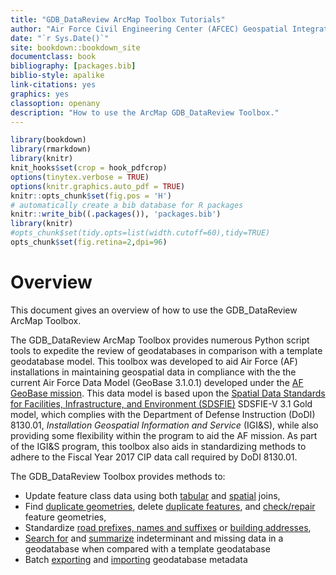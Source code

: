 ```yaml
--- 
title: "GDB_DataReview ArcMap Toolbox Tutorials"
author: "Air Force Civil Engineering Center (AFCEC) Geospatial Integration Office (GIO)"
date: "`r Sys.Date()`"
site: bookdown::bookdown_site
documentclass: book
bibliography: [packages.bib]
biblio-style: apalike
link-citations: yes
graphics: yes
classoption: openany
description: "How to use the ArcMap GDB_DataReview Toolbox."
---
```

\mainmatter

```r
library(bookdown)
library(rmarkdown)
library(knitr)
knit_hooks$set(crop = hook_pdfcrop)
options(tinytex.verbose = TRUE)
options(knitr.graphics.auto_pdf = TRUE)
knitr::opts_chunk$set(fig.pos = 'H')
# automatically create a bib database for R packages
knitr::write_bib((.packages()), 'packages.bib')
library(knitr)
#opts_chunk$set(tidy.opts=list(width.cutoff=60),tidy=TRUE)
opts_chunk$set(fig.retina=2,dpi=96)
```

# Overview {#overview}

This document gives an overview of how to use the GDB_DataReview ArcMap Toolbox.

The GDB_DataReview ArcMap Toolbox provides numerous Python script tools to expedite the review of geodatabases in comparison with a template geodatabase model. This toolbox was developed to aid Air Force (AF) installations in maintaining geospatial data in compliance with the the current Air Force Data Model (GeoBase 3.1.0.1) developed under the [AF GeoBase mission](https://www.sdsfieonline.org/Components/USAF). This data model is based upon the [Spatial Data Standards for Facilities, Infrastructure, and Environment (SDSFIE)](https://www.sdsfieonline.org/) SDSFIE-V 3.1 Gold model, which complies with  the Department of Defense Instruction (DoDI) 8130.01, *Installation Geospatial Information and Service* (IGI&S), while also providing some flexibility within the program to aid the AF mission. As part of the IGI&S program, this toolbox also aids in standardizing methods to adhere to the Fiscal Year 2017 CIP data call required by DoDI 8130.01.

The GDB_DataReview Toolbox provides methods to:

* Update feature class data using both [tabular](#joinCalc) and [spatial](#spatjoinCalc) joins,
* Find [duplicate geometries](#dupGeom), delete [duplicate features](#dupFeats), and [check/repair](#chkGeom) feature geometries,
* Standardize [road prefixes, names and suffixes](#std3) or [building addresses](#stdAdd1),
* [Search for](#indtSearch) and [summarize](#summIndt) indeterminant and missing data in a geodatabase when compared with a template geodatabase
* Batch [exporting](#exMeta) and [importing](#imMeta) geodatabase metadata



